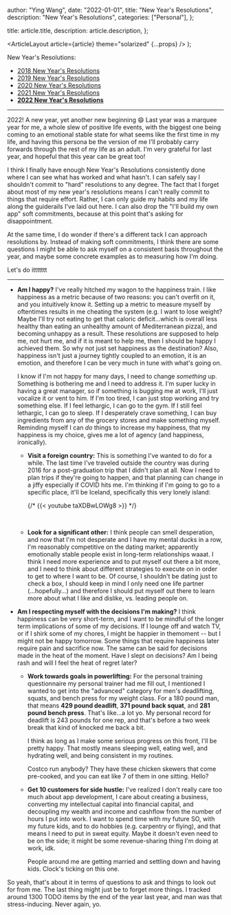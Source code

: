
  author: "Ying Wang",
  date: "2022-01-01",
  title: "New Year's Resolutions",
  description: "New Year's Resolutions",
  categories: ["Personal"],
};

  title: article.title,
  description: article.description,
};

  <ArticleLayout article={article} theme="solarized" {...props} />
);

New Year's Resolutions:

-   [2018 New Year's Resolutions](/posts/2018/01/01/new_years_resolutions)
-   [2019 New Year's Resolutions](/posts/2019/01/01/new_years_resolutions)
-   [2020 New Year's Resolutions](/posts/2020/01/01/new_years_resolutions)
-   [2021 New Year's Resolutions](/posts/2021/01/01/new_years_resolutions)
-   [**2022 New Year's Resolutions**](/posts/2022/01/01/new_years_resolutions)

__________

2022! A new year, yet another new beginning :smile: Last year was a marquee year
for me, a whole slew of positive life events, with the biggest one being coming
to an emotional stable state for what seems like the first time in my life, and
having this persona be the version of me I'll probably carry forwards through
the rest of my life as an adult. I'm very grateful for last year, and hopeful
that this year can be great too!

I think I finally have enough New Year's Resolutions consistently done where I
can see what has worked and what hasn't. I can safely say I shouldn't commit to
"hard" resolutions to any degree. The fact that I forget about most of my new
year's resolutions means I can't really commit to things that require effort.
Rather, I can only guide my habits and my life along the guiderails I've laid
out here. I can also drop the "I'll build my own app" soft commitments, because
at this point that's asking for disappointment.

At the same time, I do wonder if there's a different tack I can approach
resolutions by. Instead of making soft commitments, I think there are some
questions I might be able to ask myself on a consistent basis throughout the
year, and maybe some concrete examples as to measuring how I'm doing.

Let's do ittttttt

__________

- **Am I happy?** I've really hitched my wagon to the happiness train. I like
  happiness as a metric because of two reasons: you can't overfit on it, and you
  intuitively know it. Setting up a metric to measure myself by oftentimes
  results in me cheating the system (e.g. I want to lose weight? Maybe I'll try
  not eating to get that caloric deficit...which is overall less healthy than
  eating an unhealthy amount of Mediterranean pizza), and becoming unhappy as a
  result. These resolutions are supposed to help me, not hurt me, and if it is
  meant to help me, then I should be happy I achieved them. So why not just set
  happiness as the destination? Also, happiness isn't just a journey tightly
  coupled to an emotion, it is an emotion, and therefore I can be very much in
  tune with what's going on.

  I know if I'm not happy for many days, I need to change *something* up.
  Something is bothering me and I need to address it. I'm super lucky in having
  a great manager, so if something is bugging me at work, I'll just vocalize it
  or vent to him. If I'm too tired, I can just stop working and try something
  else. If I feel lethargic, I can go to the gym. If I still feel lethargic, I
  can go to sleep. If I desperately crave something, I can buy ingredients from
  any of the grocery stores and make something myself. Reminding myself I can
  *do* things to increase my happiness, that my happiness is my choice, gives me
  a lot of agency (and happiness, ironically).

  - **Visit a foreign country:** This is something I've wanted to do for a
    while. The last time I've traveled outside the country was during 2016 for a
    post-graduation trip that I didn't plan at all. Now I need to plan trips if
    they're going to happen, and that planning can change in a jiffy especially
    if COVID hits me. I'm thinking if I'm going to go to a specific place, it'll
    be Iceland, specifically this very lonely island:

    {/* {{< youtube taXDBwLOWg8 >}} */}

    <br/>

  - **Look for a significant other:** I think people can smell desperation, and
    now that I'm not desperate and I have my mental ducks in a row, I'm
    reasonably competitive on the dating market; apparently emotionally stable
    people exist in long-term relationships waaat. I think I need more
    experience and to put myself out there a bit more, and I need to think about
    different strategies to execute on in order to get to where I want to be. Of
    course, I shouldn't be dating just to check a box, I should keep in mind I
    only need one life partner (...hopefully...) and therefore I should put
    myself out there to learn more about what I like and dislike, vs. leading
    people on.

- **Am I respecting myself with the decisions I'm making?** I think happiness
  can be very short-term, and I want to be mindful of the longer term
  implications of some of my decisions. If I lounge off and watch TV, or if I
  shirk some of my chores, I might be happier in themoment -- but I might not be
  happy tomorrow. Some things that require happiness later require pain and
  sacrifice now. The same can be said for decisions made in the heat of the
  moment. Have I slept on decisions? Am I being rash and will I feel the heat of
  regret later?

  - **Work towards goals in powerlifting:** For the personal training
    questionnaire my personal trainer had me fill out, I mentioned I wanted to
    get into the "advanced" category for men's deadlifting, squats, and bench
    press for my weight class. For a 180 pound man, that means **429 pound
    deadlift**, **371 pound back squat**, and **281 pound bench press**. That's
    like...a lot yo. My personal record for deadlift is 243 pounds for one rep,
    and that's before a two week break that kind of knocked me back a bit.

    I think as long as I make some serious progress on this front, I'll be
    pretty happy. That mostly means sleeping well, eating well, and hydrating
    well, and being consistent in my routines.

    Costco run anybody? They have these chicken skewers that come pre-cooked,
    and you can eat like 7 of them in one sitting. Hello?

  - **Get 10 customers for side hustle:** I've realized I don't really care too
    much about app development, I care about creating a business, converting my
    intellectual capital into financial capital, and decoupling my wealth and
    income and cashflow from the number of hours I put into work. I want to
    spend time with my future SO, with my future kids, and to do hobbies (e.g.
    carpentry or flying), and that means I need to put in sweat equity. Maybe it
    doesn't even need to be on the side; it might be some revenue-sharing thing
    I'm doing at work, idk.

    People around me are getting married and settling down and having kids.
    Clock's ticking on this one.

So yeah, that's about it in terms of questions to ask and things to look out for
from me. The last thing might just be to forget more things. I tracked around
1300 TODO items by the end of the year last year, and man was that
stress-inducing. Never again, yo.
